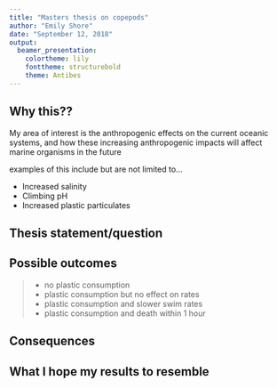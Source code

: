 ```yaml
---
title: "Masters thesis on copepods"
author: "Emily Shore"
date: "September 12, 2018"
output: 
  beamer_presentation: 
    colortheme: lily
    fonttheme: structurebold
    theme: Antibes
---
```


## Why this??

My area of interest is the anthropogenic effects on the current oceanic systems, and how these increasing anthropogenic impacts will affect marine organisms in the future

examples of this include but are not limited to...

- \color{orange}Increased salinity
- \color{pink}Climbing pH
- \color {blue}Increased plastic particulates


## Thesis statement/question

 \begin{picture}(320,250)
 \put(00,00){\includegraphics[height=8.5cm]{copepod_calanoid.JPG}}
 \put(10,145){\begin{minipage}[t]{1\linewidth}{\color{blue}Does consuming micro particles of plastic have a measurable \\ effect on water column placement, swim rates, as well as sink \\ rates on the species \textit{Acartia tonsa}}
 \end{minipage}}
 \end{picture}
 


## Possible outcomes
> - \color{green}no plastic consumption
> - \color{black}plastic consumption but no effect on rates
> - \color{orange}plastic consumption and slower swim rates
> - \color{red}plastic consumption and death within 1 hour



## Consequences

 \begin{picture}(320,250)
 \put(65,20){\includegraphics[height=4cm]{plastic_copepod.JPG}}
 \put(00,180){\begin{minipage}[t]{1\linewidth}{The consumption of these microplastics cause starvation, which surely have an effect on mortality rates in my experiment}
 \end{minipage}}
 \end{picture}
 
## What I hope my results to resemble

 \begin{picture}(320,250)
 \put(70,45){\includegraphics[height=6.5cm]{pregraphs.JPG}}
 \put(00,60){\begin{minipage}[t]{1\linewidth}
 
 \end{minipage}}
 \end{picture}
 
